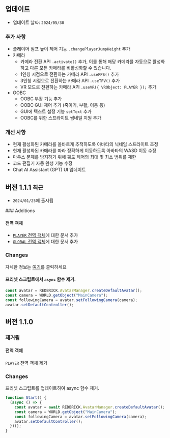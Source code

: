 
## 업데이트

- 업데이트 날짜: `2024/05/30`

<Steps>

### 추가 사항

- 플레이어 점프 높이 제어 기능 `.changePlayerJumpHeight` 추가
- 카메라
  - 카메라 전환 API `.activate()` 추가, 이를 통해 해당 카메라를 자동으로 활성화하고 다른 모든 카메라를 비활성화할 수 있습니다.
  - 1인칭 시점으로 전환하는 카메라 API `.useFPS()` 추가
  - 3인칭 시점으로 전환하는 카메라 API `.useTPV()` 추가
  - VR 모드로 전환하는 카메라 API `.useVR({ VRObject: PLAYER });` 추가
- OOBC
  - OOBC 부활 기능 추가
  - OOBC GUI 제어 추가 (죽이기, 부활, 이동 등)
  - GUI에 텍스트 설정 기능 `setText` 추가
  - OOBC를 위한 스프라이트 썸네일 지원 추가

### 개선 사항

- 현재 활성화된 카메라를 올바르게 추적하도록 아바타의 닉네임 스프라이트 조정
- 현재 활성화된 카메라를 따라 정확하게 이동하도록 아바타의 WASD 이동 수정
- 마우스 문제를 방지하기 위해 궤도 제어의 최대 및 최소 범위를 제한
- 코드 편집기 자동 완성 기능 수정
- Chat AI Assistant (GPT) UI 업데이트

</Steps>

## 버전 1.1.1 `최근`

- `2024/01/25`에 출시됨

<Steps>
### Additions

#### 전역 객체

- [`PLAYER` 전역 객체](../script/start/global-objects#player)에 대한 문서 추가
- [`GLOBAL` 전역 객체](../script/start/global-objects#global)에 대한 문서 추가

### Changes

자세한 정보는 [여기](../script/start/content-type)를 클릭하세요

#### 프리셋 스크립트에서 `async` 함수 제거.

```jsx copy filename="new Preset Script"
const avatar = REDBRICK.AvatarManager.createDefaultAvatar();
const camera = WORLD.getObject("MainCamera");
const followingCamera = avatar.setFollowingCamera(camera);
avatar.setDefaultController();
```

</Steps>

## 버전 1.1.0

<Steps>

### 제거됨

#### 전역 객체

`PLAYER` 전역 객체 제거

### Changes

프리셋 스크립트를 업데이트하여 async 함수 제거.

```jsx copy filename="version1.1.0 Preset Script"
function Start() {
  (async () => {
    const avatar = await REDBRICK.AvatarManager.createDefaultAvatar();
    const camera = WORLD.getObject("MainCamera");
    const followingCamera = avatar.setFollowingCamera(camera);
    avatar.setDefaultController();
  })();
}
```

</Steps>
